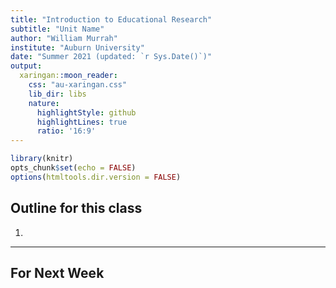 ```yaml
---
title: "Introduction to Educational Research"
subtitle: "Unit Name"
author: "William Murrah"
institute: "Auburn University"
date: "Summer 2021 (updated: `r Sys.Date()`)"
output:
  xaringan::moon_reader:
    css: "au-xaringan.css"
    lib_dir: libs
    nature:
      highlightStyle: github
      highlightLines: true
      ratio: '16:9'
---
```



```r
library(knitr)
opts_chunk$set(echo = FALSE)
options(htmltools.dir.version = FALSE)
```

## Outline for this class

1.






---

## For Next Week


